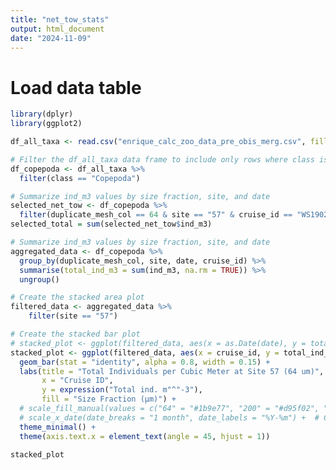 ```yaml
---
title: "net_tow_stats"
output: html_document
date: "2024-11-09"
---
```


# Load data table
```r
library(dplyr)
library(ggplot2)

df_all_taxa <- read.csv("enrique_calc_zoo_data_pre_obis_merg.csv", fill = TRUE)

# Filter the df_all_taxa data frame to include only rows where class is "Copepoda"
df_copepoda <- df_all_taxa %>%
  filter(class == "Copepoda")

# Summarize ind_m3 values by size fraction, site, and date
selected_net_tow <- df_copepoda %>%
  filter(duplicate_mesh_col == 64 & site == "57" & cruise_id == "WS19028")
selected_total = sum(selected_net_tow$ind_m3)

# Summarize ind_m3 values by size fraction, site, and date
aggregated_data <- df_copepoda %>%
  group_by(duplicate_mesh_col, site, date, cruise_id) %>%
  summarise(total_ind_m3 = sum(ind_m3, na.rm = TRUE)) %>%
  ungroup()

# Create the stacked area plot
filtered_data <- aggregated_data %>%
    filter(site == "57")

# Create the stacked bar plot
# stacked_plot <- ggplot(filtered_data, aes(x = as.Date(date), y = total_ind_m3, fill = factor(duplicate_mesh_col))) +
stacked_plot <- ggplot(filtered_data, aes(x = cruise_id, y = total_ind_m3)) +
  geom_bar(stat = "identity", alpha = 0.8, width = 0.15) +
  labs(title = "Total Individuals per Cubic Meter at Site 57 (64 um)",
       x = "Cruise ID",
       y = expression("Total ind. m"^"-3"),
       fill = "Size Fraction (µm)") +
  # scale_fill_manual(values = c("64" = "#1b9e77", "200" = "#d95f02", "500" = "#7570b3")) +
  # scale_x_date(date_breaks = "1 month", date_labels = "%Y-%m") +  # Customize x-axis labels
  theme_minimal() +
  theme(axis.text.x = element_text(angle = 45, hjust = 1))

stacked_plot

```



